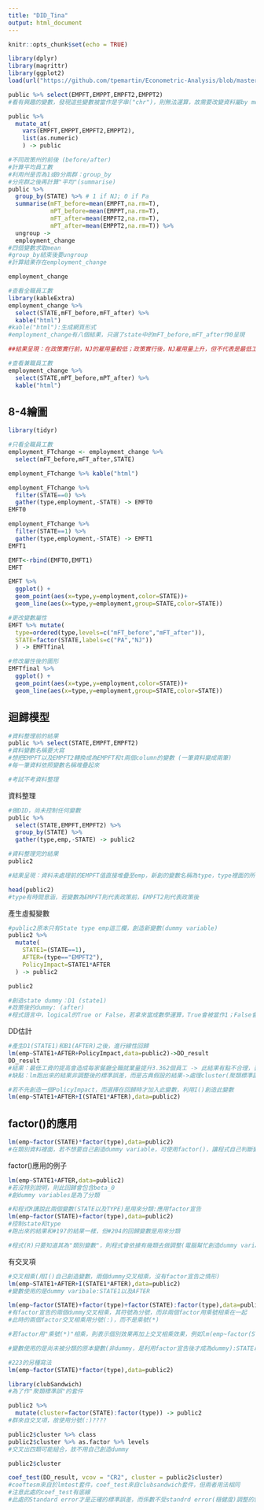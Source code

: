 ```yaml
---
title: "DID_Tina"
output: html_document
---
```


```r
knitr::opts_chunk$set(echo = TRUE)
```

```r
library(dplyr)
library(magrittr)
library(ggplot2)
load(url("https://github.com/tpemartin/Econometric-Analysis/blob/master/data/public.rda?raw=true"))
```


```r
public %>% select(EMPFT,EMPPT,EMPFT2,EMPPT2)
#看有興趣的變數，發現這些變數被當作是字串("chr")，則無法運算，故需要改變資料屬by mutate以轉換成數值
```

```r
public %>%
  mutate_at(
    vars(EMPFT,EMPPT,EMPFT2,EMPPT2),
    list(as.numeric)
    ) -> public  
```

```r
#不同政策州的前後 (before/after)
#計算平均員工數
#利用州是否為1或0分兩群：group_by
#分完群之後再計算"平均"(summarise)
public %>% 
  group_by(STATE) %>% # 1 if NJ; 0 if Pa
  summarise(mFT_before=mean(EMPFT,na.rm=T),
            mPT_before=mean(EMPPT,na.rm=T),
            mFT_after=mean(EMPFT2,na.rm=T),
            mPT_after=mean(EMPPT2,na.rm=T)) %>%
  ungroup ->
  employment_change
#四個變數求取mean
#group_by結束後要ungroup
#計算結果存在employment_change
```

```r
employment_change
```

```r
#查看全職員工數
library(kableExtra)
employment_change %>% 
  select(STATE,mFT_before,mFT_after) %>%
  kable("html")
#kable("html"):生成網頁形式
#employment_change有八個結果，只選了state中的mFT_before,mFT_after作0呈現

##結果呈現：在政策實行前，NJ的雇用量較低；政策實行後，NJ雇用量上升，但不代表是最低工資促進就業上升的政策效果，故選擇PA來了解是否是大環境(非政策效果)變好的影響，但可能會發現大環境是變差，因為PA的雇用量下降，表示PA不但沒有因為最低工資提高而使就業量上升，而且PA沒有最低工資的變化，但卻使就業量更低
```

```r
#查看兼職員工數
employment_change %>% 
  select(STATE,mPT_before,mPT_after) %>%
  kable("html")
```

## 8-4繪圖

```r
library(tidyr)
```

```r
#只看全職員工數
employment_FTchange <- employment_change %>%
  select(mFT_before,mFT_after,STATE)

employment_FTchange %>% kable("html")
```

```r
employment_FTchange %>% 
  filter(STATE==0) %>%
  gather(type,employment,-STATE) -> EMFT0
EMFT0

employment_FTchange %>% 
  filter(STATE==1) %>%
  gather(type,employment,-STATE) -> EMFT1
EMFT1

EMFT<-rbind(EMFT0,EMFT1)
EMFT
```

```r
EMFT %>% 
  ggplot() +
  geom_point(aes(x=type,y=employment,color=STATE))+
  geom_line(aes(x=type,y=employment,group=STATE,color=STATE))
```

```r
#更改變數屬性
EMFT %>% mutate(
  type=ordered(type,levels=c("mFT_before","mFT_after")),
  STATE=factor(STATE,labels=c("PA","NJ"))
  ) -> EMFTfinal
```

```r
#修改屬性後的圖形
EMFTfinal %>% 
  ggplot() +
  geom_point(aes(x=type,y=employment,color=STATE))+
  geom_line(aes(x=type,y=employment,group=STATE,color=STATE))
```


## 迴歸模型


```r
#資料整理前的結果
public %>% select(STATE,EMPFT,EMPFT2)
#資料變數名稱要大寫
#想把EMPFT以及EMPFT2轉換成為EMPFT和t兩個column的變數 (一筆資料變成兩筆)
#每一筆資料依照變數名稱堆疊起來

#考試不考資料整理
```

資料整理
```r
#做DID，尚未控制任何變數
public %>% 
  select(STATE,EMPFT,EMPFT2) %>%
  group_by(STATE) %>%
  gather(type,emp,-STATE) -> public2

#資料整理完的結果
public2

#結果呈現：資料未處理前的EMPFT值直接堆疊至emp，新創的變數名稱為type，type裡面的所有變數都是EMPTF的堆疊，表示為最低工資提高前的值，後面堆疊的是EMPTF2的值一直堆疊下去
```

```r
head(public2)
#type有時間意涵，若變數為EMPFT則代表政策前，EMPFT2則代表政策後
```

產生虛擬變數
```r
#public2原本只有State type emp這三欄，創造新變數(dummy variable)
public2 %>%
  mutate(
    STATE1=(STATE==1),
    AFTER=(type=="EMPFT2"),
    PolicyImpact=STATE1*AFTER
  ) -> public2

public2

#創造state dummy：D1 (state1)
#政策後的dummy: (after)
#程式語言中，logical的True or False，若拿來當成數學運算，True會被當作1；False會被當作0來處理 (例:PolicyImpact的結果)
```

DD估計
```r
#產生D1(STATE1)和B1(AFTER)之後，進行線性回歸
lm(emp~STATE1+AFTER+PolicyImpact,data=public2)->DD_result
DD_result
#結果：最低工資的提高會造成每家餐廳全職就業量提升3.362個員工 -> 此結果有點不合理，表示有很多變數尚未被控制住
#缺點：lm跑出來的結果非調整後的標準誤差，而是古典假設的結果->處理cluster(聚類標準誤)之問題
```

```r
#若不先創造一個PolicyImpact，而選擇在回歸時才加入此變數，利用I()創造此變數
lm(emp~STATE1+AFTER+I(STATE1*AFTER),data=public2)
```


## factor()的應用

```r
lm(emp~factor(STATE)*factor(type),data=public2)
#在類別資料裡面，若不想要自己創造dummy variable，可使用factor()，讓程式自己判斷變數為"類別"
```

factor()應用的例子
```r
lm(emp~STATE1+AFTER,data=public2)
#若沒特別說明，則此回歸會包含beta_0
#創dummy variables是為了分類
```


```r
#和程式R講說此兩個變數(STATE以及TYPE)是用來分類:應用factor宣告
lm(emp~factor(STATE)+factor(type),data=public2)
#控制state和type
#跑出來的結果和#197的結果一樣，但#204的回歸變數是用來分類

#程式(R)只要知道其為"類別變數"，則程式會依據有幾類去做調整(電腦幫忙創造dummy variable之概念)
```


有交叉項
```r
#交叉相乘(用I()自己創造變數，兩個dummy交叉相乘，沒有factor宣告之情形)
lm(emp~STATE1+AFTER+I(STATE1*AFTER),data=public2)
#變數使用的是dummy varibale:STATE1以及AFTER
```


```r
lm(emp~factor(STATE)+factor(type)+factor(STATE):factor(type),data=public2)
#有factor宣告的兩個dummy交叉相乘，其符號為分號，而非兩個factor用乘號相乘在一起
#此時的兩個factor交叉相乘用分號(:)，而不是乘號(*)

#若factor用"乘號(*)"相乘，則表示個別效果再加上交叉相乘效果，例如lm(emp~factor(STATE)+factor(type)+factor(STATE):factor(type),data=public2)寫法會等同於lm(emp~factor(STATE)*factor(type),data=public2)

#變數使用的是尚未被分類的原本變數(非dummy，是利用factor宣告後才成為dummy):STATE以及TYPE
```

```r
#223的另種寫法
lm(emp~factor(STATE)*factor(type),data=public2)
```

```r
library(clubSandwich)
#為了作"聚類標準誤"的套件
```

```r
public2 %>% 
  mutate(cluster=factor(STATE):factor(type)) -> public2
#群來自交叉項，故使用分號(:)????
```

```r
public2$cluster %>% class
public2$cluster %>% as.factor %>% levels
#交叉出四類可能組合，故不用自己創造dummy
```

```r
public2$cluster
```

```r
coef_test(DD_result, vcov = "CR2", cluster = public2$cluster)
#coeftesm來自於lmtest套件，coef_test來自clubsandwich套件，但兩者用法相同
#注意此處的coef_test有底線
#此處的Standard error才是正確的標準誤差，而係數不受standrd error(穩健度)調整的影響
```


```r

```










